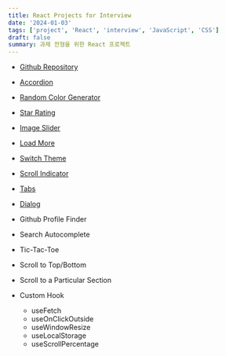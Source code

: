 ```yaml
---
title: React Projects for Interview
date: '2024-01-03'
tags: ['project', 'React', 'interview', 'JavaScript', 'CSS']
draft: false
summary: 과제 전형을 위한 React 프로젝트
---
```


- [Github Repository](https://github.com/Valentin1495/React-Projects-for-Interview)

- [Accordion](/blog/projects/React-Projects-for-Interview/accordion)
- [Random Color Generator](/blog/projects/React-Projects-for-Interview/random-color-generator)
- [Star Rating](/blog/projects/React-Projects-for-Interview/star-rating)
- [Image Slider](/blog/projects/React-Projects-for-Interview/image-slider)
- [Load More](/blog/projects/React-Projects-for-Interview/load-more)
- [Switch Theme](/blog/projects/React-Projects-for-Interview/switch-theme)
- [Scroll Indicator](/blog/projects/React-Projects-for-Interview/scroll-indicator)
- [Tabs](/blog/projects/React-Projects-for-Interview/tabs)
- [Dialog](/blog/projects/React-Projects-for-Interview/dialog)
- Github Profile Finder
- Search Autocomplete
- Tic-Tac-Toe
- Scroll to Top/Bottom
- Scroll to a Particular Section
- Custom Hook
  - useFetch
  - useOnClickOutside
  - useWindowResize
  - useLocalStorage
  - useScrollPercentage
